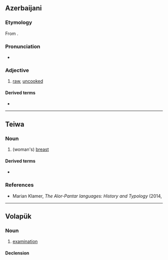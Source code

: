 {{also|xăm}}

==Azerbaijani==

===Etymology===
From {{bor|az|fa|خام|tr=xâm}}.

===Pronunciation===
* {{IPA|az|[χɑm]}}

===Adjective===
{{az-adj}}
# [[raw]], [[uncooked]]
#: {{syn|az|çiy}}

====Derived terms====
* {{l|az|xammal||raw materials}}

----

==Teiwa==

===Noun===
{{head|twe|noun}}

# (woman's) [[breast]]

====Derived terms====
* {{l|twe|xam yir}}

===References===
* Marian Klamer, ''The Alor-Pantar languages: History and Typology'' (2014, {{ISBN|3944675487}}

----

==Volapük==

===Noun===
{{vo-noun}}

# [[examination]]

====Declension====
{{vo-decl-noun}}